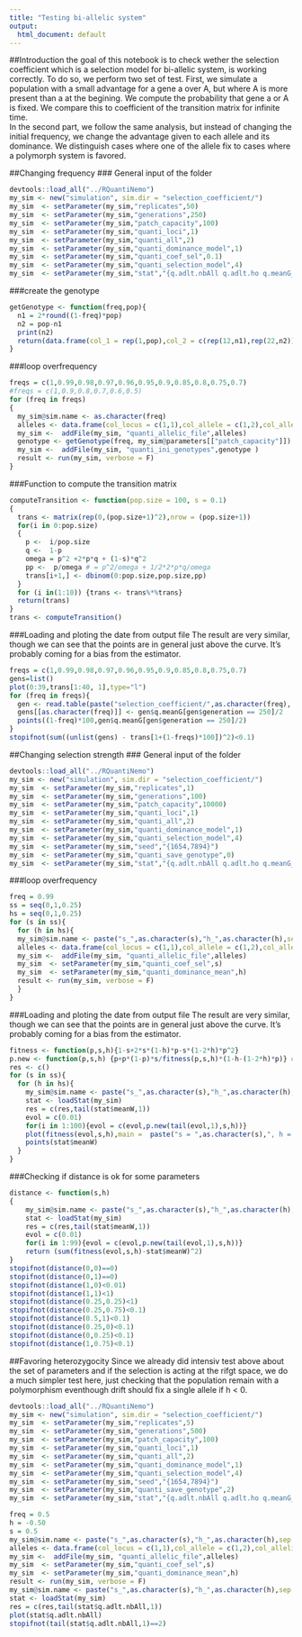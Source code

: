 ```yaml
---
title: "Testing bi-allelic system"
output:
  html_document: default
---
```



##Introduction
the goal of this notebook is to check wether the selection coefficient which is a selection model for bi-allelic system, is working correctly. To do so, we perform two set of test. First, we simulate a population with a small advantage for a gene a over A, but where A is more present than a at the begining. We compute the probability that gene a or A is fixed. We compare this to coefficient of the transition matrix for infinite time.   
In the second part, we follow the same analysis, but instead of changing the initial frequency, we change the advantage given to each allele and its dominance. We distinguish cases where one of the allele fix to cases where a polymorph system is favored. 

##Changing frequency
### General input of the folder
```r
devtools::load_all("../RQuantiNemo")
my_sim <- new("simulation", sim.dir = "selection_coefficient/")
my_sim  <- setParameter(my_sim,"replicates",50)
my_sim  <- setParameter(my_sim,"generations",250)
my_sim  <- setParameter(my_sim,"patch_capacity",100)
my_sim  <- setParameter(my_sim,"quanti_loci",1)
my_sim  <- setParameter(my_sim,"quanti_all",2)
my_sim  <- setParameter(my_sim,"quanti_dominance_model",1)
my_sim  <- setParameter(my_sim,"quanti_coef_sel",0.1)
my_sim  <- setParameter(my_sim,"quanti_selection_model",4)
my_sim  <- setParameter(my_sim,"stat","{q.adlt.nbAll q.adlt.ho q.meanG_p }")
```


###create the genotype
```r
getGenotype <- function(freq,pop){
  n1 = 2*round((1-freq)*pop)
  n2 = pop-n1
  print(n2)
  return(data.frame(col_1 = rep(1,pop),col_2 = c(rep(12,n1),rep(22,n2))))
}
```


###loop overfrequency
```r
freqs = c(1,0.99,0.98,0.97,0.96,0.95,0.9,0.85,0.8,0.75,0.7)
#freqs = c(1,0.9,0.8,0.7,0.6,0.5)
for (freq in freqs)
{
  my_sim@sim.name <- as.character(freq)
  alleles <- data.frame(col_locus = c(1,1),col_allele = c(1,2),col_allelic_value = c(0, 1), col_ini_freq = c(1-freq, freq))
  my_sim <-  addFile(my_sim, "quanti_allelic_file",alleles)
  genotype <- getGenotype(freq, my_sim@parameters[["patch_capacity"]])
  my_sim <-  addFile(my_sim, "quanti_ini_genotypes",genotype )
  result <- run(my_sim, verbose = F)
}
```


###Function to compute the transition matrix
```r
computeTransition <- function(pop.size = 100, s = 0.1)
{
  trans <- matrix(rep(0,(pop.size+1)^2),nrow = (pop.size+1))
  for(i in 0:pop.size)
  {
    p <-  i/pop.size
    q <-  1-p
    omega = p^2 +2*p*q + (1-s)*q^2
    pp <-  p/omega # = p^2/omega + 1/2*2*p*q/omega
    trans[i+1,] <- dbinom(0:pop.size,pop.size,pp)
  }
  for (i in(1:10)) {trans <- trans%*%trans}
  return(trans)
}
trans <- computeTransition()
```


###Loading and ploting the date from output file
The result are very similar, though we can see that the points are in general just above the curve. 
It's probably coming for a bias from the estimator. 
```r
freqs = c(1,0.99,0.98,0.97,0.96,0.95,0.9,0.85,0.8,0.75,0.7)
gens=list()
plot(0:39,trans[1:40, 1],type="l")
for (freq in freqs){
  gen <- read.table(paste("selection_coefficient/",as.character(freq), '/simulation_mean.txt',sep=""),header=T)
  gens[[as.character(freq)]] <- gen$q.meanG[gen$generation == 250]/2
  points((1-freq)*100,gen$q.meanG[gen$generation == 250]/2)
}
stopifnot(sum((unlist(gens) - trans[1+(1-freqs)*100])^2)<0.1)
```



##Changing selection strength
### General input of the folder
```r
devtools::load_all("../RQuantiNemo")
my_sim <- new("simulation", sim.dir = "selection_coefficient/")
my_sim  <- setParameter(my_sim,"replicates",1)
my_sim  <- setParameter(my_sim,"generations",100)
my_sim  <- setParameter(my_sim,"patch_capacity",10000)
my_sim  <- setParameter(my_sim,"quanti_loci",1)
my_sim  <- setParameter(my_sim,"quanti_all",2)
my_sim  <- setParameter(my_sim,"quanti_dominance_model",1)
my_sim  <- setParameter(my_sim,"quanti_selection_model",4)
my_sim  <- setParameter(my_sim,"seed","{1654,7894}")
my_sim  <- setParameter(my_sim,"quanti_save_genotype",0)
my_sim  <- setParameter(my_sim,"stat","{q.adlt.nbAll q.adlt.ho q.meanG_p meanW_p}")
```


###loop overfrequency
```r
freq = 0.99
ss = seq(0,1,0.25)
hs = seq(0,1,0.25)
for (s in ss){
  for (h in hs){
  my_sim@sim.name <- paste("s_",as.character(s),"h_",as.character(h),sep = "")
  alleles <- data.frame(col_locus = c(1,1),col_allele = c(1,2),col_allelic_value = c(0, 1), col_ini_freq = c(1-freq, freq))
  my_sim <-  addFile(my_sim, "quanti_allelic_file",alleles)
  my_sim  <- setParameter(my_sim,"quanti_coef_sel",s)
  my_sim  <- setParameter(my_sim,"quanti_dominance_mean",h)
  result <- run(my_sim, verbose = F)
  }
}
```

###Loading and ploting the date from output file
The result are very similar, though we can see that the points are in general just above the curve. 
It's probably coming for a bias from the estimator. 
```r
fitness <- function(p,s,h){1-s+2*s*(1-h)*p-s*(1-2*h)*p^2}
p.new <- function(p,s,h) {p+p*(1-p)*s/fitness(p,s,h)*(1-h-(1-2*h)*p)} # The mathematical theory of selection, recombination and mutation: R. Burger: page 32
res <- c()
for (s in ss){
  for (h in hs){
    my_sim@sim.name <- paste("s_",as.character(s),"h_",as.character(h),sep = "")
    stat <- loadStat(my_sim)
    res = c(res,tail(stat$meanW,1))
    evol = c(0.01)
    for(i in 1:100){evol = c(evol,p.new(tail(evol,1),s,h))}
    plot(fitness(evol,s,h),main =  paste("s = ",as.character(s),", h = ",as.character(h),sep = ""),type = "l")
    points(stat$meanW)
  }
}
```
###Checking if distance is ok for some parameters
```r

distance <- function(s,h)
{
    my_sim@sim.name <- paste("s_",as.character(s),"h_",as.character(h),sep = "")
    stat <- loadStat(my_sim)
    res = c(res,tail(stat$meanW,1))
    evol = c(0.01)
    for(i in 1:99){evol = c(evol,p.new(tail(evol,1),s,h))}
    return (sum(fitness(evol,s,h)-stat$meanW)^2)
}
stopifnot(distance(0,0)==0)
stopifnot(distance(0,1)==0)
stopifnot(distance(1,0)<0.01)
stopifnot(distance(1,1)<1)
stopifnot(distance(0.25,0.25)<1)
stopifnot(distance(0.25,0.75)<0.1)
stopifnot(distance(0.5,1)<0.1)
stopifnot(distance(0.25,0)<0.1)
stopifnot(distance(0,0.25)<0.1)
stopifnot(distance(1,0.75)<0.1)
```

##Favoring heterozygocity
Since we already did intensiv test above about the set of parameters and if the selection is acting at the rifgt space, we do a much simpler test here, just checking that the population remain with a polymorphism eventhough drift should fix a single allele if h < 0. 
```r
devtools::load_all("../RQuantiNemo")
my_sim <- new("simulation", sim.dir = "selection_coefficient/")
my_sim  <- setParameter(my_sim,"replicates",5)
my_sim  <- setParameter(my_sim,"generations",500)
my_sim  <- setParameter(my_sim,"patch_capacity",100)
my_sim  <- setParameter(my_sim,"quanti_loci",1)
my_sim  <- setParameter(my_sim,"quanti_all",2)
my_sim  <- setParameter(my_sim,"quanti_dominance_model",1)
my_sim  <- setParameter(my_sim,"quanti_selection_model",4)
my_sim  <- setParameter(my_sim,"seed","{1654,7894}")
my_sim  <- setParameter(my_sim,"quanti_save_genotype",2)
my_sim  <- setParameter(my_sim,"stat","{q.adlt.nbAll q.adlt.ho q.meanG_p meanW_p}")
```

```r
freq = 0.5
h = -0.50
s = 0.5
my_sim@sim.name <- paste("s_",as.character(s),"h_",as.character(h),sep = "")
alleles <- data.frame(col_locus = c(1,1),col_allele = c(1,2),col_allelic_value = c(0, 1), col_ini_freq = c(1-freq, freq))
my_sim <-  addFile(my_sim, "quanti_allelic_file",alleles)
my_sim  <- setParameter(my_sim,"quanti_coef_sel",s)
my_sim  <- setParameter(my_sim,"quanti_dominance_mean",h)
result <- run(my_sim, verbose = F)
my_sim@sim.name <- paste("s_",as.character(s),"h_",as.character(h),sep = "")
stat <- loadStat(my_sim)
res = c(res,tail(stat$q.adlt.nbAll,1))
plot(stat$q.adlt.nbAll)
stopifnot(tail(stat$q.adlt.nbAll,1)==2)
```
